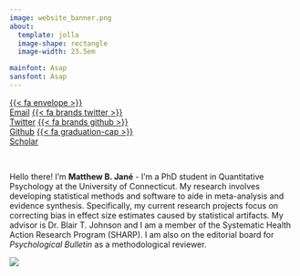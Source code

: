 ```yaml
---
image: website_banner.png
about: 
  template: jolla
  image-shape: rectangle
  image-width: 23.5em

mainfont: Asap
sansfont: Asap
---
```


::: {.btn-group role="group" aria-label="Social Links"}
[{{< fa envelope >}}<br>Email](mailto:matthew.jane@uconn.edu){.btn .btn-secondary .btn role="button" data-toggle="data" title="email"} [{{< fa brands twitter >}}<br>Twitter](https://www.twitter.com/MatthewBJane){.btn .btn-secondary .btn role="button" data-toggle="data" title="twitter"} [{{< fa brands github >}}<br>Github](https://www.github.com/MatthewBJane){.btn .btn-secondary .btn role="button" data-toggle="data" title="github"} [{{< fa graduation-cap >}}<br>Scholar](https://scholar.google.com/citations?user=a4C6CX0AAAAJ&hl=en){.btn .btn-secondary .btn role="button" data-toggle="data" title="scholar"}
:::

<br>

Hello there! I'm **Matthew B. Jané** - I'm a PhD student in Quantitative Psychology at the University of Connecticut. My research involves developing statistical methods and software to aide in meta-analysis and evidence synthesis. Specifically, my current research projects focus on correcting bias in effect size estimates caused by statistical artifacts. My advisor is Dr. Blair T. Johnson and I am a member of the Systematic Health Action Research Program (SHARP). I am also on the editorial board for *Psychological Bulletin* as a methodological reviewer.

```{=html}
<a href="https://www.buymeacoffee.com/matthewbjane"><img src="https://img.buymeacoffee.com/button-api/?text=Buy me a coffee&emoji=☕&slug=matthewbjane&button_colour=ed5c9b&font_colour=ffffff&font_family=Arial&outline_colour=ffffff&coffee_colour=ffffff" /></a>
```

<!-- **View my new open-source text-book:** [{{< fa book >}} Artifact Corrections for Effect Sizes](https://matthewbjane.quarto.pub/artifact-corrections-for-effect-sizes/){.btn .btn-primary .btn role="button" data-toggle="data" title="email"} -->

```{=html}
<script data-name="BMC-Widget" data-cfasync="false" src="https://cdnjs.buymeacoffee.com/1.0.0/widget.prod.min.js" data-id="matthewbjane" data-description="Support me on Buy me a coffee!" data-message="" data-color="#ED5C9B" data-position="Right" data-x_margin="18" data-y_margin="18"></script>
```
